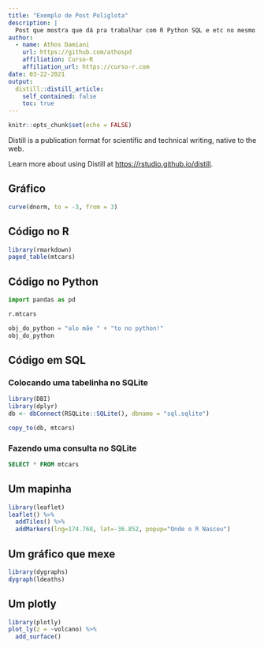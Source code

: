 ```yaml
---
title: "Exemplo de Post Poliglota"
description: |
  Post que mostra que dá pra trabalhar com R Python SQL e etc no mesmo lugar com R Markdown.
author:
  - name: Athos Damiani
    url: https://github.com/athospd
    affiliation: Curso-R
    affiliation_url: https://curso-r.com
date: 03-22-2021
output:
  distill::distill_article:
    self_contained: false
    toc: true
---
```



```r
knitr::opts_chunk$set(echo = FALSE)
```

Distill is a publication format for scientific and technical writing, native to the web.

Learn more about using Distill at <https://rstudio.github.io/distill>.


## Gráfico

```r
curve(dnorm, to = -3, from = 3)
```

## Código no R

```r
library(rmarkdown)
paged_table(mtcars)
```

## Código no Python

```python
import pandas as pd

r.mtcars
```

```python
obj_do_python = "alo mãe " + "to no python!"
obj_do_python
```

## Código em SQL

### Colocando uma tabelinha no SQLite

```r
library(DBI)
library(dplyr)
db <- dbConnect(RSQLite::SQLite(), dbname = "sql.sqlite")

copy_to(db, mtcars)

```

### Fazendo uma consulta no SQLite

```sql
SELECT * FROM mtcars
```

## Um mapinha

```r
library(leaflet)
leaflet() %>%
  addTiles() %>%  
  addMarkers(lng=174.768, lat=-36.852, popup="Onde o R Nasceu")
```


## Um gráfico que mexe

```r
library(dygraphs)
dygraph(ldeaths)
```


## Um plotly

```r
library(plotly)
plot_ly(z = ~volcano) %>% 
  add_surface()  
```

